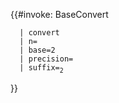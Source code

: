 <includeonly>{{#invoke: BaseConvert 
   | convert 
   | n={{{1}}} 
   | base=2 
   | precision={{{2}}} 
   | suffix=<sub>2</sub>
}}</includeonly><noinclude>
{{documentation}}
</noinclude>